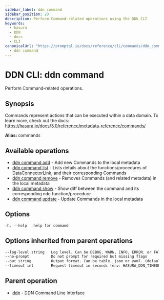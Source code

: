 ```yaml
---
sidebar_label: ddn command
sidebar_position: 20
description: Perform Command-related operations using the DDN CLI
keywords:
  - hasura
  - DDN
  - docs
  - CLI
canonicalUrl: "https://promptql.io/docs/reference/cli/commands/ddn_command"
  - ddn command
---
```


# DDN CLI: ddn command

Perform Command-related operations.

## Synopsis

Commands represent actions that can be executed within a data domain. To learn more, check out the docs: https://hasura.io/docs/3.0/reference/metadata-reference/commands/

**Alias:** commands

## Available operations

- [ddn command add](/reference/cli/commands/ddn_command_add) - Add new Commands to the local metadata
- [ddn command list](/reference/cli/commands/ddn_command_list) - Lists details about the functions/procedures of DataConnectorLink, and their corresponding Commands
- [ddn command remove](/reference/cli/commands/ddn_command_remove) - Removes Commands (and related metadata) in the local metadata
- [ddn command show](/reference/cli/commands/ddn_command_show) - Show diff between the command and its corresponding ndc function/procedure
- [ddn command update](/reference/cli/commands/ddn_command_update) - Update Commands in the local metadata

## Options

```sass
-h, --help   help for command
```

## Options inherited from parent operations

```sass
--log-level string   Log level. Can be DEBUG, WARN, INFO, ERROR, or FATAL. (default "INFO")
--no-prompt          Do not prompt for required but missing flags
--out string         Output format. Can be table, json or yaml. (default "table")
--timeout int        Request timeout in seconds [env: HASURA_DDN_TIMEOUT] (default 100)
```

## Parent operation

- [ddn](/reference/cli/commands/ddn) - DDN Command Line Interface
